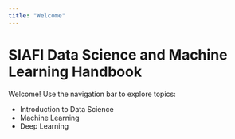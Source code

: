 ```yaml
---
title: "Welcome"
---
```


# SIAFI Data Science and Machine Learning Handbook

Welcome! Use the navigation bar to explore topics:

- Introduction to Data Science
- Machine Learning
- Deep Learning
